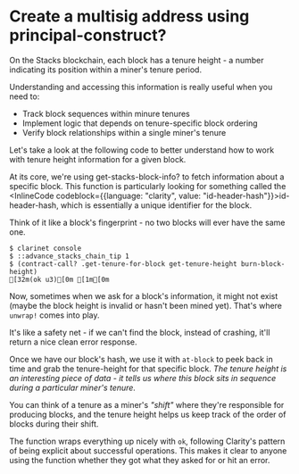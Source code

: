 # Create a multisig address using principal-construct?

On the Stacks blockchain, each block has a tenure height - a number indicating its position within a miner's tenure period.

Understanding and accessing this information is really useful when you need to:

- Track block sequences within minure tenures
- Implement logic that depends on tenure-specific block ordering
- Verify block relationships within a single miner's tenure

Let's take a look at the following code to better understand how to work with tenure height information for a given block.

At its core, we're using <HoverLink href="hover:get-stacks-block-info" className="text-[var(--ch-7)]">get-stacks-block-info?</HoverLink> to fetch information about a specific block. This function is particularly looking for something called the <InlineCode codeblock={{language: "clarity", value: "id-header-hash"}}>id-header-hash</InlineCode>, which is essentially a unique identifier for the block.

Think of it like a block's fingerprint - no two blocks will ever have the same one.

```terminal
$ clarinet console
$ ::advance_stacks_chain_tip 1
$ (contract-call? .get-tenure-for-block get-tenure-height burn-block-height)
[32m(ok u3)[0m [1m[0m
```

Now, sometimes when we ask for a block's information, it might not exist (maybe the block height is invalid or hasn't been mined yet). That's where `unwrap!` comes into play.

It's like a safety net - if we can't find the block, instead of crashing, it'll return a nice clean <HoverLink href="hover:error" className="text-[var(--ch-6)]">error response</HoverLink>.

Once we have our block's hash, we use it with `at-block` to peek back in time and grab the <HoverLink href="hover:tenure-height" className="text-[var(--ch-7)]">tenure-height</HoverLink> for that specific block. _The tenure height is an interesting piece of data - it tells us where this block sits in sequence during a particular miner's tenure._

You can think of a tenure as a miner's _"shift"_ where they're responsible for producing blocks, and the tenure height helps us keep track of the order of blocks during their shift.

The function wraps everything up nicely with `ok`, following Clarity's pattern of being explicit about successful operations. This makes it clear to anyone using the function whether they got what they asked for or hit an error.